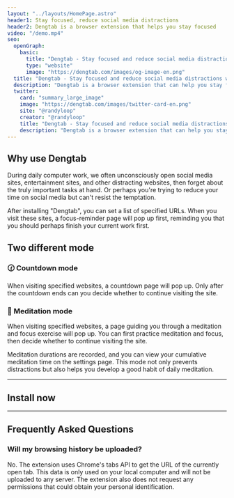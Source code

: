 ```yaml
---
layout: "../layouts/HomePage.astro"
header1: Stay focused, reduce social media distractions
header2: Dengtab is a browser extension that helps you stay focused
video: "/demo.mp4"
seo:
  openGraph:
    basic:
      title: "Dengtab - Stay focused and reduce social media distractions while cultivating small habits."
      type: "website"
      image: "https://dengtab.com/images/og-image-en.png"
  title: "Dengtab - Stay focused and reduce social media distractions while cultivating small habits."
  description: "Dengtab is a browser extension that can help you stay focused."
  twitter:
    card: "summary_large_image"
    image: "https://dengtab.com/images/twitter-card-en.png"
    site: "@randyloop"
    creator: "@randyloop"
    title: "Dengtab - Stay focused and reduce social media distractions while cultivating small habits."
    description: "Dengtab is a browser extension that can help you stay focused."
---
```



## Why use Dengtab

During daily computer work, we often unconsciously open social media sites, entertainment sites, and other distracting websites, then forget about the truly important tasks at hand. Or perhaps you're trying to reduce your time on social media but can't resist the temptation.

After installing "Dengtab", you can set a list of specified URLs. When you visit these sites, a focus-reminder page will pop up first, reminding you that you should perhaps finish your current work first.

## Two different mode

### 🕜 Countdown mode

When visiting specified websites, a countdown page will pop up. Only after the countdown ends can you decide whether to continue visiting the site.

### 🧘 Meditation mode

When visiting specified websites, a page guiding you through a meditation and focus exercise will pop up. You can first practice meditation and focus, then decide whether to continue visiting the site.

Meditation durations are recorded, and you can view your cumulative meditation time on the settings page. This mode not only prevents distractions but also helps you develop a good habit of daily meditation.

---

## Install now

<Download />

---

## Frequently Asked Questions

### Will my browsing history be uploaded?

No. The extension uses Chrome's tabs API to get the URL of the currently open tab. This data is only used on your local computer and will not be uploaded to any server. The extension also does not request any permissions that could obtain your personal identification.